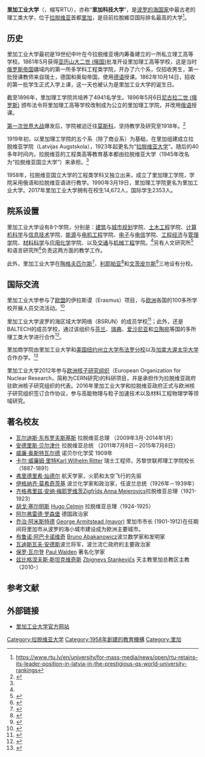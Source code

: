 {{University
|name            = 里加工业大学
|native_name     = Rīgas Tehniskā Universitāte
|latin_name      = 
|logo=RTU.jpg
|image           = Rīgas Tehniskā universitāte.jpg
|motto           = 
|established     = 1862年
|type            = 公立
|endowment       = 
|president       = LEONĪDS RIBICKIS<ref name="leadership">{{cite web |url=http://www.rtu.lv/content/view/1486/1173/lang,en/ |title=Leadership |publisher=里加工业大学 |date= |accessdate=2009年5月1日 |language=en |deadurl=yes |archiveurl=https://web.archive.org/web/20100316075649/http://www.rtu.lv/content/view/1486/1173/lang,en/ |archivedate=2010年3月16日 }}</ref>
|faculty         = 1161<ref name="ff">{{cite web |url=http://www.rtu.lv/index.php?option=com_docman&task=doc_download&gid=641 |title=Facts and figures |publisher=里加工业大学 |date= |accessdate=2009年5月1日 |language=en |format=pdf |deadurl=yes |archiveurl=https://web.archive.org/web/20100309043750/http://www.rtu.lv/index.php?option=com_docman |archivedate=2010年3月9日 }}</ref>
|staff           = 
|students        = 16508<ref name="students">{{cite web |url=http://www.rtu.lv/content/view/2293/1322/lang,en/ |title=Number of Students October 1, 2008 |publisher=里加工业大学 |date= |accessdate=2009年5月1日 |language=en |deadurl=yes |archiveurl=https://web.archive.org/web/20160304123944/http://www.rtu.lv/content/view/2293/1322/lang,en/ |archivedate=2016年3月4日 }}</ref>
|undergrad       = 
|postgrad        = 
|doctoral        = 
|city            = [[里加|里加]]
|state           = 
|country         = {{LAT}}
|campus          = 
|mascot          = 
|religion        = 
|affiliations    = [[欧洲大学协会|欧洲大学协会]], 欧盟科技大学联盟[[EUt+|EUt+]] 北欧理工大学联盟[[NORDTEK|NORDTEK]],波罗的海区域大学网络[[BSRUN|BSRUN]],波罗的海地区科学理工大学联盟[[BALTECH|BALTECH]]
|footnotes       = 
|website         = http://www.rtu.lv/
|address         = 
}}
'''里加工业大学'''（{{lang-lv|Rīgas Tehniskā Universitāte}}，缩写RTU），亦称“'''里加科技大学'''”，是[[波罗的海国家|波罗的海国家]]中最古老的理工类大学，位于[[拉脱维亚|拉脱维亚]]首都[[里加|里加]]，是目前拉脫維亞国际排名最高的大学<ref> https://www.rtu.lv/en/university/for-mass-media/news/open/rtu-retains-its-leader-position-in-latvia-in-the-prestigious-qs-world-university-rankings </ref>。

== 历史 ==
里加工业大学最初是19世纪中叶在今拉脱维亚境内筹备建立的一所私立理工高等学校。1861年5月获得[[亚历山大二世_(俄国)|亚历山大二世 (俄国)]]批准开设里加理工高等学校，这是当时[[俄罗斯帝国|俄罗斯帝国]]疆域内的第一所多学科工程类学院，开办了六个系，仅招收男生，第一批授课教师来自瑞士，德国和奥匈帝国，使用[[德语|德语]]授课。1862年10月14日，招收的第一批学生正式入学上课，这一天也被认为是里加工业大学的诞生日。

截至1896年，里加理工学院共培养了4941名学生。1896年5月6日[[尼古拉二世_(俄罗斯)|尼古拉二世 (俄罗斯)]] 颁布法令将里加理工高等学校改制成为公立的里加理工学院，并改用[[俄语|俄语]]授课。

[[第一次世界大战|第一次世界大战]]爆发后，学院被迫迁往[[莫斯科|莫斯科]]，坚持教学及研究至1918年。<ref name="history">{{cite web |url=http://www.rtu.lv/content/view/1464/1168/lang,en/ |title=History |publisher=里加工业大学 |date= |accessdate=2009年5月1日 |language=en |deadurl=yes |archiveurl=https://web.archive.org/web/20090627002250/http://www.rtu.lv/content/view/1464/1168/lang,en/ |archivedate=2009年6月27日 }}</ref>

1919年初，以里加理工学院的五个系（除了商业系）为基础，在里加组建成立拉脱维亚学院（Latvijas Augstskola），1923年起更名为“[[拉脱维亚大学|拉脱维亚大学]]”。随后的40多年时间内，拉脱维亚的工程类高等教育基本都由拉脱维亚大学（1945年改名为“拉脱维亚国立大学”）来承担。<ref name="history"/>

1958年，拉脱维亚国立大学的工程类学科又独立出来，成立了里加理工学院，学院采用俄语和拉脱维亚语进行教学。1990年3月19日，里加理工学院更名为里加工业大学。2017年里加工业大学拥有在校生14,672人，国际学生2353人。

== 院系设置 ==
里加工业大学设有8个学院，分别是：[[建筑学|建筑]]与[[城市规划|城市规划]]学院、[[土木工程|土木工程]]学院、[[计算机科学|计算机科学]]与[[信息技术|信息技术]]学院、[[能源|能源]]与[[电机工程|电机工程]]学院、[[电子学|电子]]与[[电信|电信]]学院、[[工程经济|工程经济]]与[[管理学|管理学]]院、[[材料科学|材料科学]]与[[应用化学|应用化学]]学院、以及[[交通|交通]]与[[机械工程|机械工程]]学院。<ref name="ff"/>另有人文研究所<ref>{{cite web |url=http://www.rtu.lv/content/view/889/1122/lang,en/ |title=Institute of Humanities (IH) |publisher=里加工业大学 |date= |accessdate=2009年5月1日 |language=en |deadurl=yes |archiveurl=https://web.archive.org/web/20100203223817/http://www.rtu.lv/content/view/889/1122/lang,en/ |archivedate=2010年2月3日 }}</ref>和语言研究所<ref>{{cite web |url=http://www.rtu.lv/content/view/892/1123/lang,en/ |title=Institute of Languages (IL) |publisher=里加工业大学 |date= |accessdate=2009年5月1日 |language=en |deadurl=yes |archiveurl=https://web.archive.org/web/20100203223833/http://www.rtu.lv/content/view/892/1123/lang,en/ |archivedate=2010年2月3日 }}</ref>负责这两方面的教学工作。

此外，里加工业大学在[[陶格夫匹尔斯|陶格夫匹尔斯]]<ref>{{cite web |url=http://www.rtu.lv/content/view/893/1358/lang,en/ |title=Daugavpils Affiliation (DA) |publisher=里加工业大学 |date= |accessdate=2009年5月1日 |language=en |deadurl=yes |archiveurl=https://web.archive.org/web/20090712030245/http://www.rtu.lv/content/view/893/1358/lang,en |archivedate=2009年7月12日 }}</ref>、[[利耶帕亚|利耶帕亚]]<ref>{{cite web |url=http://www.rtu.lv/content/view/895/1119/lang,en/ |title=Liepaja Affiliation (DA) |publisher=里加工业大学 |date= |accessdate=2009年5月1日 |language=en |deadurl=yes |archiveurl=https://web.archive.org/web/20090713002500/http://www.rtu.lv/content/view/895/1119/lang,en/ |archivedate=2009年7月13日 }}</ref>和[[文茨皮尔斯|文茨皮尔斯]]<ref>{{cite web |url=http://www.rtu.lv/content/view/896/1120/lang,en/ |title=Ventspils Affiliation (DA) |publisher=里加工业大学 |date= |accessdate=2009年5月1日 |language=en |deadurl=yes |archiveurl=https://web.archive.org/web/20090713002505/http://www.rtu.lv/content/view/896/1120/lang,en/ |archivedate=2009年7月13日 }}</ref>三地设有分校。

== 国际交流 ==
里加工业大学参与了[[欧盟|欧盟]]的伊拉斯谟（Erasmus）项目，与[[欧洲|欧洲]]各国的100多所学校开展人员交流活动。<ref>{{cite web |url=http://www.rtu.lv/index.php?option=com_docman&task=doc_download&gid=778 |title=List of Partner universities |publisher=里加工业大学 |date= |accessdate=2009年5月1日 |language=en |format=pdf |deadurl=yes |archiveurl=https://web.archive.org/web/20100309043750/http://www.rtu.lv/index.php?option=com_docman |archivedate=2010年3月9日 }}</ref>

里加工业大学波罗的海区域大学网络（BSRUN）的成员学校<ref>{{cite web |url=http://bsrun.utu.fi/members/locations.html |title=LOCATIONS OF THE MEMBER INSTITUTIONS |publisher=波罗的海区域大学网络 |date= |accessdate=2009年5月1日 |language=en |deadurl=yes |archiveurl=https://web.archive.org/web/20090203070109/http://bsrun.utu.fi/members/locations.html |archivedate=2009年2月3日 }}</ref>；此外，还是BALTECH的成员学校，通过该组织与[[芬兰|芬兰]]、[[瑞典|瑞典]]、[[爱沙尼亚|爱沙尼亚]]和[[立陶宛|立陶宛]]等国的多所理工类大学进行合作<ref>{{cite web|url=http://www.baltech.info/?id=1085 |title=PARTNER UNIVERSITIES |publisher=BALTECH |date= |accessdate=2009年5月1日 |language=en }}</ref>。

里加商学院由里加工业大学和[[美国|美国]][[纽约州立大学布法罗分校|纽约州立大学布法罗分校]]以及[[加拿大|加拿大]][[渥太华大学|渥太华大学]]合作办学。<ref>{{cite web |url=http://www.rbs.lv/web.nsf/0/AA54AA92C3296B22C2256ED8003FFDDB |title=History of RBS |publisher=里加商学院 |date= |accessdate=2009年5月1日 |language=en |deadurl=yes |archiveurl=https://web.archive.org/web/20090528073027/http://www.rbs.lv/web.nsf/0/AA54AA92C3296B22C2256ED8003FFDDB |archivedate=2009年5月28日 }}</ref>

里加工业大学2012年参与[[欧洲核子研究组织|欧洲核子研究组织]]（European Organization for Nuclear Research，简称为CERN研究)的科研项目，并是承担作为拉脱维亚政府驻欧洲核子研究组织的代表。2016年里加工业大学和拉脱维亚政府正式与欧洲核子研究组织签订合作协议，参与高能物理与粒子加速技术以及材料工程物理学等领域研究。

== 著名校友==
*[[瓦尔迪斯·东布罗夫斯基斯|瓦尔迪斯·东布罗夫斯基斯]] 拉脱维亚总理 （2009年3月-2014年1月）
*[[安德里斯·贝尔津什|安德里斯·贝尔津什]] 拉脱维亚总统 （2011年7月8日－2015年7月8日）
*[[威廉·奥斯特瓦尔德|威廉·奥斯特瓦尔德]] 诺贝尔化学奖 1909年
*[[卡尔·威廉姆·里特|卡尔·威廉姆·里特]][[Karl_Wilhelm_Ritter|Karl Wilhelm Ritter]] 瑞士工程师，苏黎世联邦理工学院校长（1887-1891）
*[[弗里德里希·灿德尔|弗里德里希·灿德尔]] 航天学家，火箭和太空飞行的先驱
*[[伊格纳齐·莫希奇茨基|伊格纳齐·莫希奇茨基]] 波兰化学家和政治家，任波兰总统（1926年－1939年）
*[[齐格弗里兹·安纳·梅耶罗维茨|齐格弗里兹·安纳·梅耶罗维茨]][[Zigfrīds_Anna_Meierovics|Zigfrīds Anna Meierovics]]拉脱维亚总理（1921-1923）
*[[胡戈·塞尔明斯|胡戈·塞尔明斯]] [[Hugo_Celmiņ|Hugo Celmiņ]] 拉脱维亚总理（1924-1925）
*[[阿尔弗雷德·罗森堡|阿尔弗雷德·罗森堡]] 德国政治家
*[[乔治·阿米斯特德|乔治·阿米斯特德]] [[George_Armitstead_(mayor)|George Armitstead (mayor)]] 里加市市长 (1901-1912)在任期间将里加市从波罗的海小城市建设成为欧洲主要城市。
*[[布鲁诺·阿巴卡诺维奇|布鲁诺·阿巴卡诺维奇]] [[Bruno_Abakanowicz|Bruno Abakanowicz]]波兰数学家和发明家
*[[瓦迪斯瓦夫·安德斯|瓦迪斯瓦夫·安德斯]]波兰将军，波兰流亡政府的主要政治家
*[[保罗·瓦尔登|保罗·瓦尔登]] [[Paul_Walden|Paul Walden]] 著名化学家
*[[兹比格涅夫斯·斯坦克维奇斯|兹比格涅夫斯·斯坦克维奇斯]] [[Zbigņevs_Stankevičs|Zbigņevs Stankevičs]] 天主教里加总教区主教（2010-）

== 参考文献 ==
{{reflist|2}}

== 外部链接 ==
* {{Lv icon}}{{En icon}}[http://www.rtu.lv/ 里加工业大学官方网站] {{Wayback|url=http://www.rtu.lv/ |date=20101020174805 }}

{{coord|display=title}}
{{拉脱维亚大学}}
{{Authority control}}

[[Category:拉脱维亚大学|Category:拉脱维亚大学]]
[[Category:1958年創建的教育機構|Category:1958年創建的教育機構]]
[[Category:里加|Category:里加]]